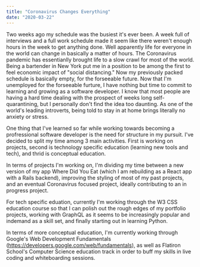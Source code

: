 ```yaml
---
title: "Coronavirus Changes Everything"
date: "2020-03-22"
---
```


Two weeks ago my schedule was the busiest it's ever been. A week full of interviews and a full work schedule made it seem like there weren't
enough hours in the week to get anything done. Well apparently life for everyone in the world can change in basically a matter of hours. 
The Coronavirus pandemic has essentianlly brought life to a slow crawl for most of the world. Being a bartender in New York put me in a position
to be among the first to feel economic impact of "social distancing." Now my previously packed schedule is basically empty, for the forseeable
future. Now that I'm unemployed for the forseeable furture, I have nothing but time to commit to learning and growing as a software developer. 
I know that most people are having a hard time dealing with the prospect of weeks long self-quarantining, but I personally don't find the idea
too daunting. As one of the world's leading introverts, being told to stay in at home brings literally no anxiety or stress. 

One thing that I've learned so far while working towards becoming a profressional software developer is the need for structure in my pursuit. 
I've decided to split my time among 3 main activities. First is working on projects, second is technology specific education (learning new tools
and tech), and thrid is conceptual education. 

In terms of projects I'm working on, I'm dividing my time between a new version of my app Where Did 
You Eat (which I am rebuilding as a React app with a Rails backend), improving the styling of most of my past projects, and an eventual Coronavirus
focused project, ideally contributing to an in progress project. 

For tech specific eduation, currently I'm working through the W3 CSS education course so that I can polish out the rough edges of my portfolio projects,
working with GraphQL as it seems to be increasingly popular and indemand as a skill set, and finally starting out in learning Python.

In terms of more conceptual education, I'm currently working through Google's Web Development Fundamentals (https://developers.google.com/web/fundamentals),
as well as Flatiron School's Computer Science education track in order to buff my skills in live coding and whiteboarding sessions. 
